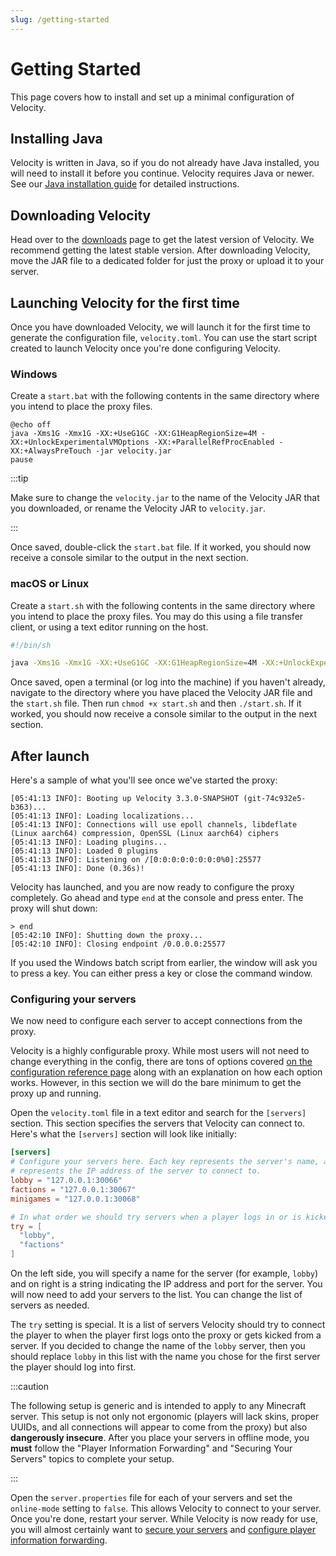 ```yaml
---
slug: /getting-started
---
```


# Getting Started

This page covers how to install and set up a minimal configuration of Velocity.

## Installing Java

Velocity is written in Java, so if you do not already have Java installed, you will need to install
it before you continue. Velocity requires Java <Property name="VELOCITY_JAVA_MIN" /> or newer. See our
[Java installation guide](/misc/java-install) for detailed instructions.

## Downloading Velocity

Head over to the [downloads](https://papermc.io/downloads/velocity) page to get the latest version
of Velocity. We recommend getting the latest stable version. After downloading Velocity, move the
JAR file to a dedicated folder for just the proxy or upload it to your server.

## Launching Velocity for the first time

Once you have downloaded Velocity, we will launch it for the first time to generate the
configuration file, `velocity.toml`. You can use the start script created to launch Velocity once
you're done configuring Velocity.

### Windows

Create a `start.bat` with the following contents in the same directory where you intend to place the
proxy files.

```batch title="start.bat"
@echo off
java -Xms1G -Xmx1G -XX:+UseG1GC -XX:G1HeapRegionSize=4M -XX:+UnlockExperimentalVMOptions -XX:+ParallelRefProcEnabled -XX:+AlwaysPreTouch -jar velocity.jar
pause
```

:::tip

Make sure to change the `velocity.jar` to the name of the Velocity JAR that you downloaded, or
rename the Velocity JAR to `velocity.jar`.

:::

Once saved, double-click the `start.bat` file. If it worked, you should now receive a console
similar to the output in the next section.

### macOS or Linux

Create a `start.sh` with the following contents in the same directory where you intend to place the
proxy files. You may do this using a file transfer client, or using a text editor running on the
host.

```bash title="start.sh"
#!/bin/sh

java -Xms1G -Xmx1G -XX:+UseG1GC -XX:G1HeapRegionSize=4M -XX:+UnlockExperimentalVMOptions -XX:+ParallelRefProcEnabled -XX:+AlwaysPreTouch -XX:MaxInlineLevel=15 -jar velocity*.jar
```

Once saved, open a terminal (or log into the machine) if you haven't already, navigate to the
directory where you have placed the Velocity JAR file and the `start.sh` file. Then run
`chmod +x start.sh` and then `./start.sh`. If it worked, you should now receive a console similar to
the output in the next section.

## After launch

Here's a sample of what you'll see once we've started the proxy:

```log
[05:41:13 INFO]: Booting up Velocity 3.3.0-SNAPSHOT (git-74c932e5-b363)...
[05:41:13 INFO]: Loading localizations...
[05:41:13 INFO]: Connections will use epoll channels, libdeflate (Linux aarch64) compression, OpenSSL (Linux aarch64) ciphers
[05:41:13 INFO]: Loading plugins...
[05:41:13 INFO]: Loaded 0 plugins
[05:41:13 INFO]: Listening on /[0:0:0:0:0:0:0:0%0]:25577
[05:41:13 INFO]: Done (0.36s)!
```

Velocity has launched, and you are now ready to configure the proxy completely. Go ahead and type
`end` at the console and press enter. The proxy will shut down:

```log
> end
[05:42:10 INFO]: Shutting down the proxy...
[05:42:10 INFO]: Closing endpoint /0.0.0.0:25577
```

If you used the Windows batch script from earlier, the window will ask you to press a key. You can
either press a key or close the command window.

### Configuring your servers

We now need to configure each server to accept connections from the proxy.

Velocity is a highly configurable proxy. While most users will not need to change everything in the
config, there are tons of options covered
[on the configuration reference page](../reference/configuration.md) along with an explanation on
how each option works. However, in this section we will do the bare minimum to get the proxy up and
running.

Open the `velocity.toml` file in a text editor and search for the `[servers]` section. This section
specifies the servers that Velocity can connect to. Here's what the `[servers]` section will look
like initially:

```toml title="velocity.toml"
[servers]
# Configure your servers here. Each key represents the server's name, and the value
# represents the IP address of the server to connect to.
lobby = "127.0.0.1:30066"
factions = "127.0.0.1:30067"
minigames = "127.0.0.1:30068"

# In what order we should try servers when a player logs in or is kicked from a server.
try = [
  "lobby",
  "factions"
]
```

On the left side, you will specify a name for the server (for example, `lobby`) and on right is a
string indicating the IP address and port for the server. You will now need to add your servers to
the list. You can change the list of servers as needed.

The `try` setting is special. It is a list of servers Velocity should try to connect the player to
when the player first logs onto the proxy or gets kicked from a server. If you decided to change the
name of the `lobby` server, then you should replace `lobby` in this list with the name you chose for
the first server the player should log into first.

:::caution

The following setup is generic and is intended to apply to any Minecraft server. This setup is not
only not ergonomic (players will lack skins, proper UUIDs, and all connections will appear to come
from the proxy) but also **dangerously insecure**. After you place your servers in offline mode, you
**must** follow the "Player Information Forwarding" and "Securing Your Servers" topics to complete
your setup.

:::

Open the `server.properties` file for each of your servers and set the `online-mode` setting to
`false`. This allows Velocity to connect to your server. Once you're done, restart your server.
While Velocity is now ready for use, you will almost certainly want to
[secure your servers](../how-to/security.md) and
[configure player information forwarding](forwarding.md).
